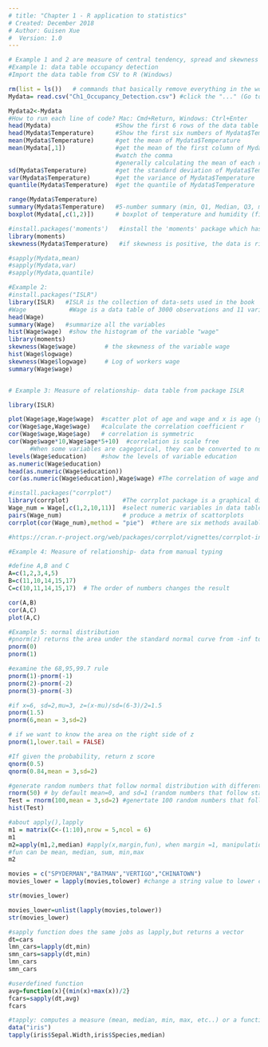 ---
# title: "Chapter 1 - R application to statistics"
# Created: December 2018
# Author: Guisen Xue
#  Version: 1.0
---
```{r}
# Example 1 and 2 are measure of central tendency, spread and skewness
#Example 1: data table occupancy detection
#Import the data table from CSV to R (Windows)

rm(list = ls())   # commands that basically remove everything in the working environment
Mydata= read.csv("Ch1_Occupancy_Detection.csv") #click the "..." (Go to directory) on the lower right side, and find the file folder that saves your R commands and data tables (both of them must be in the same file folder). Then click the more-> Set As Working Directory.

Mydata2<-Mydata
#How to run each line of code? Mac: Cmd+Return, Windows: Ctrl+Enter
head(Mydata)                  #Show the first 6 rows of the data table
head(Mydata$Temperature)      #Show the first six numbers of Mydata$Temperature
mean(Mydata$Temperature)      #get the mean of Mydata$Temperature
mean(Mydata[,1])              #get the mean of the first column of Mydata (which is the same as MyData$Temperature)
                              #watch the comma
                              #generally calculating the mean of each row means nothing, because they are different variables
sd(Mydata$Temperature)        #get the standard deviation of Mydata$Temperature
var(Mydata$Temperature)       #get the variance of Mydata$Temperature
quantile(Mydata$Temperature)  #get the quantile of Mydata$Temperature

range(Mydata$Temperature)
summary(Mydata$Temperature)   #5-number summary (min, Q1, Median, Q3, max) plus mean of MyData$Temperature
boxplot(Mydata[,c(1,2)])      # boxplot of temperature and humidity (first two columns)

#install.packages('moments')   #install the 'moments' package which has an implementation of Skewness statistics
library(moments)
skewness(Mydata$Temperature)   #if skewness is positive, the data is right skewed; if negative, left skewed

#sapply(Mydata,mean)
#sapply(Mydata,var)
#sapply(Mydata,quantile)

```



```{r}
#Example 2: 
#install.packages("ISLR")
library(ISLR)   #ISLR is the collection of data-sets used in the book 'An Introduction to Statistical Learning with Applications in R'
#Wage            #Wage is a data table of 3000 observations and 11 variables
head(Wage)
summary(Wage)   #summarize all the variables
hist(Wage$wage)  #show the histogram of the variable "wage"
library(moments)
skewness(Wage$wage)        # the skewness of the variable wage
hist(Wage$logwage)
skewness(Wage$logwage)     # Log of workers wage
summary(Wage$wage)    

```

```{r}

```


```{r}
# Example 3: Measure of relationship- data table from package ISLR

library(ISLR)

plot(Wage$age,Wage$wage)  #scatter plot of age and wage and x is age (y wage)
cor(Wage$age,Wage$wage)   #calculate the correlation coefficient r
cor(Wage$wage,Wage$age)   # correlation is symmetric
cor(Wage$wage*10,Wage$age*5+10)  #correlation is scale free
      #When some variables are cagegorical, they can be converted to numeric
levels(Wage$education)    #show the levels of variable education
as.numeric(Wage$education)
head(as.numeric(Wage$education))
cor(as.numeric(Wage$education),Wage$wage) #The correlation of wage and education, the latter of which is converted to numeric

#install.packages("corrplot")
library(corrplot)               #The corrplot package is a graphical display of a correlation matrix, confidence interval.
Wage_num = Wage[,c(1,2,10,11)]  #select numeric variables in data table
pairs(Wage_num)                 # produce a metrix of scattorplots
corrplot(cor(Wage_num),method = "pie")  #there are six methods available: "circle", "square", "ellipse", "number", "shade", "color", "pie"

#https://cran.r-project.org/web/packages/corrplot/vignettes/corrplot-intro.html

```


```{r}
#Example 4: Measure of relationship- data from manual typing

#define A,B and C
A=c(1,2,3,4,5)
B=c(11,10,14,15,17)
C=c(10,11,14,15,17)  # The order of numbers changes the result

cor(A,B)
cor(A,C)
plot(A,C)
```


```{r}
#Example 5: normal distribution
#pnorm(z) returns the area under the standard normal curve from -inf to z (lower-tailed)
pnorm(0)
pnorm(1)

#examine the 68,95,99.7 rule 
pnorm(1)-pnorm(-1)
pnorm(2)-pnorm(-2)
pnorm(3)-pnorm(-3)

#if x=6, sd=2,mu=3, z=(x-mu)/sd=(6-3)/2=1.5
pnorm(1.5)
pnorm(6,mean = 3,sd=2)

# if we want to know the area on the right side of z
pnorm(1,lower.tail = FALSE)

#If given the probability, return z score
qnorm(0.5)
qnorm(0.84,mean = 3,sd=2)

#generate random numbers that follow normal distribution with different mean and sd
rnorm(50) # by default mean=0, and sd=1 (random numbers that follow standard normal distribution)
Test = rnorm(100,mean = 3,sd=2) #genertate 100 random numbers that follow normal distribution with mean=3 and sd=2
hist(Test)


```

```{r}
#about apply(),lapply
m1 = matrix(C<-(1:10),nrow = 5,ncol = 6)
m1
m2=apply(m1,2,median) #apply(x,margin,fun), when margin =1, manipulation is performed on rows; when margin =2, manipulation on columns;margin=c(1,2),on rows and columns
#fun can be mean, median, sum, min,max
m2

movies = c("SPYDERMAN","BATMAN","VERTIGO","CHINATOWN")
movies_lower = lapply(movies,tolower) #change a string value to lower case with tolower function

str(movies_lower)

movies_lower=unlist(lapply(movies,tolower))
str(movies_lower)

#sapply function does the same jobs as lapply,but returns a vector
dt=cars
lmn_cars=lapply(dt,min)
smn_cars=sapply(dt,min)
lmn_cars
smn_cars

#userdefined function
avg=function(x){(min(x)+max(x))/2}
fcars=sapply(dt,avg)
fcars

#tapply: computes a measure (mean, median, min, max, etc..) or a function for each factor variable in a vector. 
data("iris")
tapply(iris$Sepal.Width,iris$Species,median)

```


